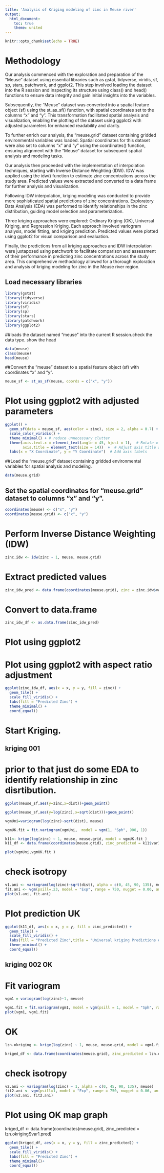```yaml
---
title: 'Analysis of Kriging modeling of zinc in Meuse river'
output:
  html_document:
    toc: true
    theme: united
---
```


```r
knitr::opts_chunk$set(echo = TRUE)
```

# Methodology

Our analysis commenced with the exploration and preparation of the "Meuse" dataset using essential libraries such as gstat, tidyverse, viridis, sf, sp, stars, patchwork, and ggplot2. This step involved loading the dataset into the R session and inspecting its structure using class() and head() functions to ensure data integrity and gain initial insights into the variables.

Subsequently, the "Meuse" dataset was converted into a spatial feature object (sf) using the st_as_sf() function, with spatial coordinates set to the columns "x" and "y". This transformation facilitated spatial analysis and visualization, enabling the plotting of the dataset using ggplot2 with adjusted parameters for enhanced readability and clarity.

To further enrich our analysis, the "meuse.grid" dataset containing gridded environmental variables was loaded. Spatial coordinates for this dataset were also set to columns "x" and "y" using the coordinates() function, ensuring alignment with the "Meuse" dataset for subsequent spatial analysis and modeling tasks.

Our analysis then proceeded with the implementation of interpolation techniques, starting with Inverse Distance Weighting (IDW). IDW was applied using the idw() function to estimate zinc concentrations across the study area. Predicted values were extracted and converted to a data frame for further analysis and visualization.

Following IDW interpolation, kriging modeling was conducted to provide more sophisticated spatial predictions of zinc concentrations. Exploratory Data Analysis (EDA) was performed to identify relationships in the zinc distribution, guiding model selection and parameterization.

Three kriging approaches were explored: Ordinary Kriging (OK), Universal Kriging, and Regression Kriging. Each approach involved variogram analysis, model fitting, and kriging prediction. Predicted values were plotted using ggplot2 for visual comparison and evaluation.

Finally, the predictions from all kriging approaches and IDW interpolation were juxtaposed using patchwork to facilitate comparison and assessment of their performance in predicting zinc concentrations across the study area. This comprehensive methodology allowed for a thorough exploration and analysis of kriging modeling for zinc in the Meuse river region.

## Load necessary libraries
```r
library(gstat)
library(tidyverse)
library(viridis)
library(sf)
library(sp)
library(stars)
library(patchwork)
library(ggplot2)
```

##loads the dataset named "meuse" into the current R session.check the data type. show the head
```r
data(meuse)
class(meuse)
head(meuse)
```


##Convert the "meuse" dataset to a spatial feature object (sf) with coordinates "x" and "y".
```r
meuse_sf <- st_as_sf(meuse, coords = c("x", "y"))
```

# Plot using ggplot2 with adjusted parameters


```r
ggplot() +
  geom_sf(data = meuse_sf, aes(color = zinc), size = 2, alpha = 0.7) +
  scale_color_viridis() +
  theme_minimal() + # reduce unnecessary clutter
  theme(axis.text.x = element_text(angle = 45, hjust = 1),  # Rotate x-axis labels
        axis.title = element_text(size = 14))  +  # Adjust axis title size
  labs(x = "X Coordinate", y = "Y Coordinate")  # Add axis labels
```

##Load the "meuse.grid" dataset containing gridded environmental variables for spatial analysis and modeling.
```r
data(meuse.grid)
```


## Set the spatial coordinates for "meuse.grid" dataset to columns "x" and "y".
```r
coordinates(meuse) <- c("x", "y")
coordinates(meuse.grid) <- c("x", "y")

```

# Perform Inverse Distance Weighting (IDW)

```r
zinc.idw <- idw(zinc ~ 1, meuse, meuse.grid)
```

# Extract predicted values
```r
zinc_idw_pred <- data.frame(coordinates(meuse.grid), zinc = zinc.idw$var1.pred)
```

# Convert to data.frame
```r
zinc_idw_df <- as.data.frame(zinc_idw_pred)
```

# Plot using ggplot2
# Plot using ggplot2 with aspect ratio adjustment
```r
ggplot(zinc_idw_df, aes(x = x, y = y, fill = zinc)) +
  geom_tile() +
  scale_fill_viridis() +
  labs(fill = "Predicted Zinc") +
  theme_minimal() +
  coord_equal()
```


# Start Kriging.

## kriging 001 

# prior to that just do some EDA to identify relationship in zinc disrtibution.

```r
ggplot(meuse_sf,aes(y=zinc,x=dist))+geom_point()
```

```r
ggplot(meuse_sf,aes(y=log(zinc),x=sqrt(dist)))+geom_point()
```

```r

vgmUni=variogram(log(zinc)~sqrt(dist), meuse)

vgmUK.fit = fit.variogram(vgmUni,  model = vgm(1, "Sph", 900, 1))

k11<- krige(log(zinc) ~ 1, meuse, meuse.grid, model = vgmUK.fit )
k11_df <- data.frame(coordinates(meuse.grid), zinc_predicted = k11$var1.pred)

plot(vgmUni,vgmUK.fit )
```

# check isotropy
```r
v1.ani <- variogram(log(zinc)~sqrt(dist), alpha = c(0, 45, 90, 135), meuse)
fit.ani <- vgm(psill=.23, model = "Exp", range = 750, nugget = 0.06, anis = c(30, 10, 0, 0.5, 0.3))
plot(v1.ani, fit.ani)
```

# Plot prediction UK
```r

ggplot(k11_df, aes(x = x, y = y, fill = zinc_predicted)) +
  geom_tile() +
  scale_fill_viridis() +
  labs(fill = "Predicted Zinc",title = "Universal kriging Predictions of Zinc") +
  theme_minimal() +
  coord_equal()

```


## kriging 002 OK

# Fit variogram
```r
vgm1 = variogram(log(zinc)~1, meuse)

vgm1.fit = fit.variogram(vgm1, model = vgm(psill = 1, model = "Sph", range = 900, nugget = 1))
plot(vgm1, vgm1.fit)
```

# OK
```r
lzn.okriging <- krige(log(zinc) ~ 1, meuse, meuse.grid, model = vgm1.fit)

kriged_df <- data.frame(coordinates(meuse.grid), zinc_predicted = lzn.okriging$var1.pred)
```
# check isotropy
```r
v2.ani <- variogram(log(zinc) ~ 1, alpha = c(0, 45, 90, 135), meuse)
fit2.ani <- vgm(psill=1, model = "Exp", range = 750, nugget = 0.06, anis = c(30, 10, 0, 0.5, 0.3))
plot(v2.ani, fit2.ani)
```

# Plot using OK map graph
kriged_df <- data.frame(coordinates(meuse.grid), zinc_predicted = lzn.okriging$var1.pred)
```r
ggplot(kriged_df, aes(x = x, y = y, fill = zinc_predicted)) +
  geom_tile() +
  scale_fill_viridis() +
  labs(fill = "Predicted Zinc") +
  theme_minimal()+
  coord_equal()
```